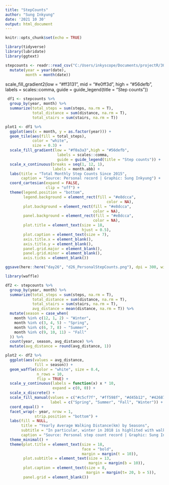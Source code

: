 ```yaml
---
title: "StepCounts"
author: "Sung Inkyung"
date: '2021 10 30'
output: html_document
---
```


```r
knitr::opts_chunk$set(echo = TRUE)
```

```r
library(tidyverse)
library(lubridate)
library(ggtext)

```


```r
stepcounts <- readr::read_csv("C:/Users/inkyscope/Documents/projectR/30DayChartChallenge/data/inkystepcounts.csv")%>% 
  mutate(year = year(date),
         month = month(date)) 
```
scale_fill_gradient2(low = "#ff3131",  mid = "#e0ff3d", high = "#56defb",
                       labels = scales::comma,
                       guide = guide_legend(title = "Step counts"))

```r
 df1 <- stepcounts %>% 
  group_by(year, month) %>% 
  summarize(total_steps = sum(steps, na.rm = T),
            total_distance = sum(distance, na.rm = T),
            total_stairs = sum(stairs, na.rm = T)) 

plot1 <- df1 %>% 
  ggplot(aes(x = month, y = as.factor(year))) +
  geom_tile(aes(fill = total_steps),
            color = "white",
            size = 0.3) +
  scale_fill_gradient(low = "#f0a3a3",high = "#56defb",
                       labels = scales::comma,
                       guide = guide_legend(title = "Step counts")) + 
  scale_x_continuous(breaks = seq(1, 12, 1),
                     labels = month.abb) +
  labs(title = "Total Monthly Step Counts Since 2015",
       caption = "Source: Personal record | Graphic: Sung Inkyung") +
  coord_cartesian(expand = FALSE,
                  clip = "off") +
  theme(legend.position = "bottom",
        legend.background = element_rect(fill = "#e8dcca",
                                             color = NA),
        plot.background = element_rect(fill = "#e8dcca",
                                       color = NA),
        panel.background = element_rect(fill = "#e8dcca",
                                       color = NA),
        plot.title = element_text(size = 18, 
                                  hjust = 0.5),
        plot.caption = element_text(size = 7),
        axis.title.x = element_blank(),
        axis.title.y = element_blank(),
        panel.grid.major = element_blank(),
        panel.grid.minor = element_blank(),
        axis.ticks = element_blank())

ggsave(here::here("day26", "d26_PersonalStepCounts.png"), dpi = 300, width = 20, height = 12, units = "cm")
```

```r
library(waffle)

df2 <- stepcounts %>% 
  group_by(year, month) %>% 
  summarize(total_steps = sum(steps, na.rm = T),
            total_distance = sum(distance, na.rm = T),
            total_stairs = sum(stairs, na.rm = T),
            avg_distance = mean(distance, na.rm = T)) %>%
  mutate(season = case_when(
    month %in% c(12, 1, 2) ~ "Winter",
    month %in% c(3, 4, 5) ~ "Spring",
    month %in% c(6, 7, 8) ~ "Summer",
    month %in% c(9, 10, 11) ~ "Fall"
  )) %>% 
  count(year, season, avg_distance) %>% 
  mutate(avg_distance = round(avg_distance, 1)) 

plot2 <- df2 %>% 
  ggplot(aes(values = avg_distance,
             fill = season)) +
  geom_waffle(color = "white", size = 0.4, 
              n_rows = 10, 
              flip = TRUE) +
  scale_y_continuous(labels = function(x) x * 10,
                     expand = c(0, 0)) +
  scale_x_discrete() +
  scale_fill_manual(values = c("#c5cf7f", "#ff598f", "#d45b12", "#42687c"),
                    label = c("Spring", "Summer", "Fall", "Winter")) +
  coord_equal() +
  facet_wrap(~ year, nrow = 1, 
             strip.position = "bottom") +
  labs(fill = NULL,
       title = "Yearly Average Walking Distance(km) by Seasons",
       subtitle = "In particular, winter in 2018 is highlited with walking distance",
       caption = "Source: Personal step count record | Graphic: Sung Inkyung") +
  theme_minimal() +
  theme(plot.title = element_text(size = 18, 
                                  face = "bold", 
                                  margin = margin(t = 10)),
        plot.subtitle = element_text(size = 13, 
                                     margin = margin(b = 10)),
        plot.caption = element_text(size = 8,
                                    margin = margin(t= 20, b = 5)),
        panel.grid = element_blank())
```
